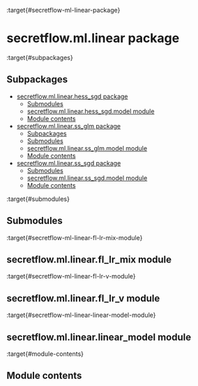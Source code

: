 :target{#secretflow-ml-linear-package}

# secretflow\.ml.linear package

:target{#subpackages}

## Subpackages

<TableOfContents>


  - [secretflow.ml.linear.hess\_sgd package](secretflow.ml.linear.ml.linear.hess_sgd.mdx)
    - [Submodules](secretflow.ml.linear.ml.linear.hess_sgd.mdx#submodules)
    - [secretflow.ml.linear.hess\_sgd.model module](secretflow.ml.linear.ml.linear.hess_sgd.mdx#secretflow-ml-linear-hess-sgd-model-module)
    - [Module contents](secretflow.ml.linear.ml.linear.hess_sgd.mdx#module-contents)
  - [secretflow.ml.linear.ss\_glm package](secretflow.ml.linear.ml.linear.ss_glm.mdx)
    - [Subpackages](secretflow.ml.linear.ml.linear.ss_glm.mdx#subpackages)
    - [Submodules](secretflow.ml.linear.ml.linear.ss_glm.mdx#submodules)
    - [secretflow.ml.linear.ss\_glm.model module](secretflow.ml.linear.ml.linear.ss_glm.mdx#secretflow-ml-linear-ss-glm-model-module)
    - [Module contents](secretflow.ml.linear.ml.linear.ss_glm.mdx#module-contents)
  - [secretflow.ml.linear.ss\_sgd package](secretflow.ml.linear.ml.linear.ss_sgd.mdx)
    - [Submodules](secretflow.ml.linear.ml.linear.ss_sgd.mdx#submodules)
    - [secretflow.ml.linear.ss\_sgd.model module](secretflow.ml.linear.ml.linear.ss_sgd.mdx#secretflow-ml-linear-ss-sgd-model-module)
    - [Module contents](secretflow.ml.linear.ml.linear.ss_sgd.mdx#module-contents)
</TableOfContents>

:target{#submodules}

## Submodules

:target{#secretflow-ml-linear-fl-lr-mix-module}

## secretflow\.ml.linear.fl\_lr\_mix module

:target{#secretflow-ml-linear-fl-lr-v-module}

## secretflow\.ml.linear.fl\_lr\_v module

:target{#secretflow-ml-linear-linear-model-module}

## secretflow\.ml.linear.linear\_model module

:target{#module-contents}

## Module contents
